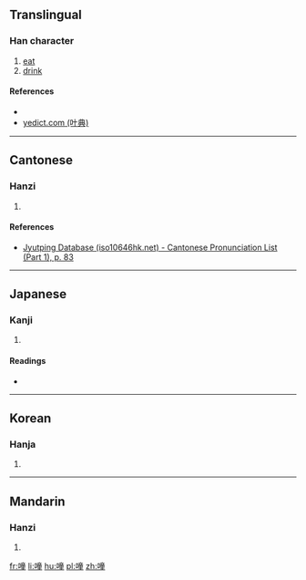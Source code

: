 ==Translingual==

===Han character===
{{Han char|rn=30|rad=口|as=12|sn=15|four=|canj=口卜廿土 (RYTG)|ids=⿰[[口]][[童]]}}

# [[eat]]
# [[drink]]

====References====
* {{Han ref|kx=0208.170|dkj=04297|dj=0431.120|hdz=10686.020|uh=5647|ud=22087}}
*[http://yedict.com/htm/56/5647.htm yedict.com (叶典)]

----

==Cantonese==

===Hanzi===
{{yue-hanzi|jyut=[[cong4]], [[zong6]]|y=chong4, jong6}}

# {{defn|lang=yue|sort=口12}}

====References====
*[http://www.iso10646hk.net/jp/document/download.jsp Jyutping Database (iso10646hk.net) - Cantonese Pronunciation List (Part 1), p. 83]

----

==Japanese==

===Kanji===
{{ja-kanji|grade=|rs=口12}}

# {{defn|lang=ja|sort=口12}}

====Readings====
* {{ja-readings|on=[[とう]] (tō)|kun=[[たべる]] (taberu)}}

----

==Korean==

===Hanja===
{{ko-hanja|hangeul=담|rv=dam|mr=tam}}

# {{defn|lang=ko|sort=口12}}

----

==Mandarin==

===Hanzi===
{{cmn-hanzi|pin=[[chuáng]] ([[chuang2]])|wg=ch'uang<sup>2</sup>}}

# {{defn|lang=cmn|sort=口12}}

[[fr:噇]]
[[li:噇]]
[[hu:噇]]
[[pl:噇]]
[[zh:噇]]